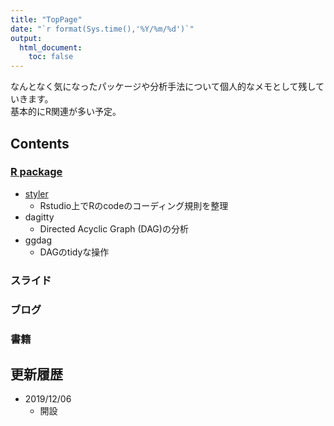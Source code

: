 ```yaml
---
title: "TopPage"
date: "`r format(Sys.time(),'%Y/%m/%d')`"
output:
  html_document:
    toc: false
---
```


なんとなく気になったパッケージや分析手法について個人的なメモとして残していきます。 </br>
基本的にR関連が多い予定。


## Contents {.col-md-8}

### [R package](R_package.html)

* [styler](R_package.html)
  * Rstudio上でRのcodeのコーディング規則を整理

* dagitty
  * Directed Acyclic Graph (DAG)の分析
  
* ggdag
  * DAGのtidyな操作

### スライド


### ブログ

### 書籍

## 更新履歴 {.col-md-4 .news}

* 2019/12/06
  * 開設